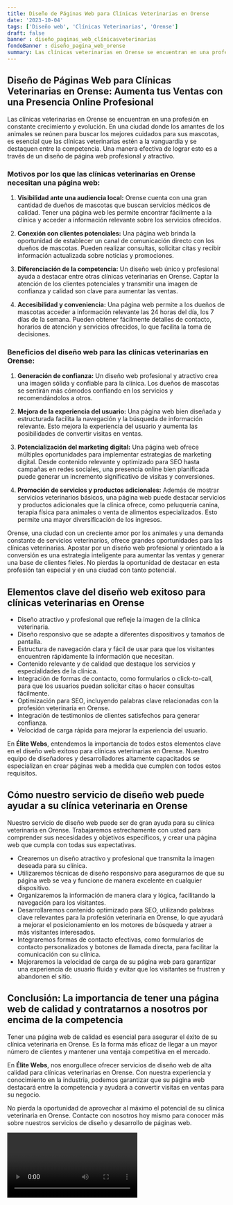 ```yaml
---
title: Diseño de Páginas Web para Clínicas Veterinarias en Orense
date: '2023-10-04'
tags: ['Diseño web', 'Clínicas Veterinarias', 'Orense']
draft: false
banner : diseño_paginas_web_clínicasveterinarias
fondoBanner : diseño_pagina_web_orense
summary: Las clínicas veterinarias en Orense se encuentran en una profesión en constante crecimiento y evolución. En una ciudad donde los amantes de los animales se reúnen para buscar los mejores cuidados para sus mascotas, es esencial que las clínicas veterinarias estén a la vanguardia y se destaquen entre la competencia. Una manera efectiva de lograr esto es a través de un diseño de página web profesional y atractivo.
---
```


## Diseño de Páginas Web para Clínicas Veterinarias en Orense: Aumenta tus Ventas con una Presencia Online Profesional

Las clínicas veterinarias en Orense se encuentran en una profesión en constante crecimiento y evolución. En una ciudad donde los amantes de los animales se reúnen para buscar los mejores cuidados para sus mascotas, es esencial que las clínicas veterinarias estén a la vanguardia y se destaquen entre la competencia. Una manera efectiva de lograr esto es a través de un diseño de página web profesional y atractivo.

### Motivos por los que las clínicas veterinarias en Orense necesitan una página web:

1. **Visibilidad ante una audiencia local:** Orense cuenta con una gran cantidad de dueños de mascotas que buscan servicios médicos de calidad. Tener una página web les permite encontrar fácilmente a la clínica y acceder a información relevante sobre los servicios ofrecidos.

2. **Conexión con clientes potenciales:** Una página web brinda la oportunidad de establecer un canal de comunicación directo con los dueños de mascotas. Pueden realizar consultas, solicitar citas y recibir información actualizada sobre noticias y promociones.

3. **Diferenciación de la competencia:** Un diseño web único y profesional ayuda a destacar entre otras clínicas veterinarias en Orense. Captar la atención de los clientes potenciales y transmitir una imagen de confianza y calidad son clave para aumentar las ventas.

4. **Accesibilidad y conveniencia:** Una página web permite a los dueños de mascotas acceder a información relevante las 24 horas del día, los 7 días de la semana. Pueden obtener fácilmente detalles de contacto, horarios de atención y servicios ofrecidos, lo que facilita la toma de decisiones.

### Beneficios del diseño web para las clínicas veterinarias en Orense:

1. **Generación de confianza:** Un diseño web profesional y atractivo crea una imagen sólida y confiable para la clínica. Los dueños de mascotas se sentirán más cómodos confiando en los servicios y recomendándolos a otros.

2. **Mejora de la experiencia del usuario:** Una página web bien diseñada y estructurada facilita la navegación y la búsqueda de información relevante. Esto mejora la experiencia del usuario y aumenta las posibilidades de convertir visitas en ventas.

3. **Potencialización del marketing digital:** Una página web ofrece múltiples oportunidades para implementar estrategias de marketing digital. Desde contenido relevante y optimizado para SEO hasta campañas en redes sociales, una presencia online bien planificada puede generar un incremento significativo de visitas y conversiones.

4. **Promoción de servicios y productos adicionales:** Además de mostrar servicios veterinarios básicos, una página web puede destacar servicios y productos adicionales que la clínica ofrece, como peluquería canina, terapia física para animales o venta de alimentos especializados. Esto permite una mayor diversificación de los ingresos.

Orense, una ciudad con un creciente amor por los animales y una demanda constante de servicios veterinarios, ofrece grandes oportunidades para las clínicas veterinarias. Apostar por un diseño web profesional y orientado a la conversión es una estrategia inteligente para aumentar las ventas y generar una base de clientes fieles. No pierdas la oportunidad de destacar en esta profesión tan especial y en una ciudad con tanto potencial.

<GifSeo />

<Cta />

## Elementos clave del diseño web exitoso para clínicas veterinarias en Orense

- Diseño atractivo y profesional que refleje la imagen de la clínica veterinaria.
- Diseño responsivo que se adapte a diferentes dispositivos y tamaños de pantalla.
- Estructura de navegación clara y fácil de usar para que los visitantes encuentren rápidamente la información que necesitan.
- Contenido relevante y de calidad que destaque los servicios y especialidades de la clínica.
- Integración de formas de contacto, como formularios o click-to-call, para que los usuarios puedan solicitar citas o hacer consultas fácilmente.
- Optimización para SEO, incluyendo palabras clave relacionadas con la profesión veterinaria en Orense.
- Integración de testimonios de clientes satisfechos para generar confianza.
- Velocidad de carga rápida para mejorar la experiencia del usuario.

En **Élite Webs**, entendemos la importancia de todos estos elementos clave en el diseño web exitoso para clínicas veterinarias en Orense. Nuestro equipo de diseñadores y desarrolladores altamente capacitados se especializan en crear páginas web a medida que cumplen con todos estos requisitos.

## Cómo nuestro servicio de diseño web puede ayudar a su clínica veterinaria en Orense

Nuestro servicio de diseño web puede ser de gran ayuda para su clínica veterinaria en Orense. Trabajaremos estrechamente con usted para comprender sus necesidades y objetivos específicos, y crear una página web que cumpla con todas sus expectativas.

- Crearemos un diseño atractivo y profesional que transmita la imagen deseada para su clínica.
- Utilizaremos técnicas de diseño responsivo para asegurarnos de que su página web se vea y funcione de manera excelente en cualquier dispositivo.
- Organizaremos la información de manera clara y lógica, facilitando la navegación para los visitantes.
- Desarrollaremos contenido optimizado para SEO, utilizando palabras clave relevantes para la profesión veterinaria en Orense, lo que ayudará a mejorar el posicionamiento en los motores de búsqueda y atraer a más visitantes interesados.
- Integraremos formas de contacto efectivas, como formularios de contacto personalizados y botones de llamada directa, para facilitar la comunicación con su clínica.
- Mejoraremos la velocidad de carga de su página web para garantizar una experiencia de usuario fluida y evitar que los visitantes se frustren y abandonen el sitio.

## Conclusión: La importancia de tener una página web de calidad y contratarnos a nosotros por encima de la competencia

Tener una página web de calidad es esencial para asegurar el éxito de su clínica veterinaria en Orense. Es la forma más eficaz de llegar a un mayor número de clientes y mantener una ventaja competitiva en el mercado.

En **Élite Webs**, nos enorgullece ofrecer servicios de diseño web de alta calidad para clínicas veterinarias en Orense. Con nuestra experiencia y conocimiento en la industria, podemos garantizar que su página web destacará entre la competencia y ayudará a convertir visitas en ventas para su negocio.

No pierda la oportunidad de aprovechar al máximo el potencial de su clínica veterinaria en Orense. Contacte con nosotros hoy mismo para conocer más sobre nuestros servicios de diseño y desarrollo de páginas web.

<Video />

<CtaBot job='Clínicas Veterinarias' city='Orense'/>

<Gmaps query='Orense+españa+maps' />